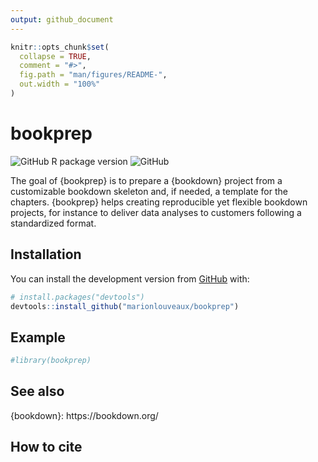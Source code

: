 ```yaml
---
output: github_document
---
```


<!-- README.md is generated from README.Rmd. Please edit that file -->

```r
knitr::opts_chunk$set(
  collapse = TRUE,
  comment = "#>",
  fig.path = "man/figures/README-",
  out.width = "100%"
)
```

# bookprep

<!-- badges: start -->
![GitHub R package version](https://img.shields.io/github/r-package/v/marionlouveaux/bookprep?style=plastic)
![GitHub](https://img.shields.io/github/license/marionlouveaux/bookprep?style=plastic)
<!-- badges: end -->


<!-- Short description -->
The goal of {bookprep} is to prepare a {bookdown} project from a customizable bookdown skeleton and, if needed, a template for the chapters. {bookprep} helps creating reproducible yet flexible bookdown projects, for instance to deliver data analyses to customers following a standardized format.

## Installation

<!--

You can install the released version of bookprep from [CRAN](https://CRAN.R-project.org) with:

``` r
install.packages("bookprep")
```
-->
 
You can install the development version from [GitHub](https://github.com/) with:

``` r
# install.packages("devtools")
devtools::install_github("marionlouveaux/bookprep")
```

## Example
<!-- Brief demo usage -->

```r
#library(bookprep)

```


## See also
<!-- Related packages -->
{bookdown}: https://bookdown.org/


## How to cite     


